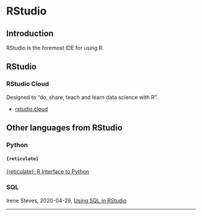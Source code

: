 # RStudio {#RStudio}



## Introduction

RStudio is the foremost IDE for using R.

## RStudio



### RStudio Cloud

Designed to "do, share, teach and learn data science with R".

* [rstudio.cloud](https://rstudio.cloud/)


## Other languages from RStudio


### Python

#### `{reticulate}`

[{reticulate}: R Interface to Python](https://rstudio.github.io/reticulate/)




### SQL


Irene Steves, 2020-04-29, [Using SQL in RStudio](https://irene.rbind.io/post/using-sql-in-rstudio/)




***